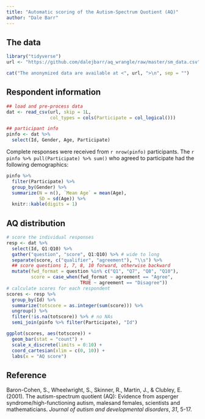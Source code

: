```yaml
---
title: "Automatic scoring of the Autism-Spectrum Quotient (AQ)"
author: "Dale Barr"
---
```


## The data

```r
library("tidyverse")
url <- "https://github.com/dalejbarr/aq_wrangle/raw/master/sm_data.csv"

cat("The anonymized data are available at <", url, ">\n", sep = "")
```

## Respondent information

```r

## load and pre-process data
dat <- read_csv(url, skip = 1L, 
                col_types = cols(Participate = col_logical()))

## participant info
pinfo <- dat %>%
  select(Id, Gender, Age, Participate)
```

Complete responses were received from `r nrow(pinfo)` participants. The `r pinfo %>% pull(Participate) %>% sum()` who agreed to participate had the following demographics:

```r
pinfo %>%
  filter(Participate) %>%
  group_by(Gender) %>%
  summarize(N = n(), `Mean Age` = mean(Age), 
            SD = sd(Age)) %>%
  knitr::kable(digits = 1)
```


## AQ distribution

```r
# score the individual responses
resp <- dat %>%
  select(Id, Q1:Q10) %>%
  gather("question", "score", Q1:Q10) %>% # wide to long
  separate(score, c("qualifier", "agreement"), "\\s") %>%
  ## score questions 1, 7, 8, 10 forward, otherwise backward
  mutate(fwd_format = question %in% c("Q1", "Q7", "Q8", "Q10"),
         score = case_when(fwd_format ~ agreement == "Agree",
                           TRUE ~ agreement == "Disagree"))
# calculate scores for each respondent
scores <- resp %>%
  group_by(Id) %>%
  summarize(totscore = as.integer(sum(score))) %>%
  ungroup() %>%
  filter(!is.na(totscore)) %>% # no NAs
  semi_join(pinfo %>% filter(Participate), "Id")

ggplot(scores, aes(totscore)) + 
  geom_bar(stat = "count") +
  scale_x_discrete(limits = 0:10) +
  coord_cartesian(xlim = c(0, 10)) +
  labs(x = "AQ score")
```

## Reference

Baron-Cohen, S., Wheelwright, S., Skinner, R., Martin, J., & Clubley, E. (2001). The autism-spectrum quotient (AQ): Evidence from asperger syndrome/high-functioning autism, malesand females, scientists and mathematicians. *Journal of autism and developmental disorders*, *31*, 5-17.